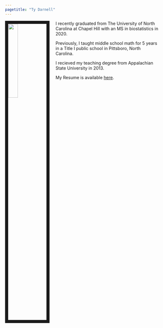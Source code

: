 ```yaml
---
pagetitle: "Ty Darnell"
---
```


<link rel="stylesheet" href="styles.css" type="text/css">

<link rel="shortcut icon" type="image/x-icon" href="favicon.ico">

<img src="images/ty.jpg" style="width:25%; border:10px solid; margin-right: 20px" align="left">

I recently graduated from The University of North Carolina at Chapel Hill with an MS in biostatistics in 2020.

Previously, I taught middle school math for 5 years in a Title I public school in Pittsboro, North Carolina. 

I recieved my teaching degree from Appalachian State University in 2013.

My Resume is available [here](files/TyDarnell-Resume.pdf).
